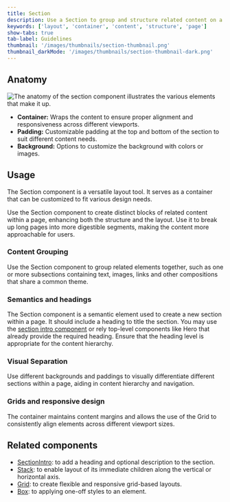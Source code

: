 ```yaml
---
title: Section
description: Use a Section to group and structure related content on a page.
keywords: ['layout', 'container', 'content', 'structure', 'page']
show-tabs: true
tab-label: Guidelines
thumbnail: '/images/thumbnails/section-thumbnail.png'
thumbnail_darkMode: '/images/thumbnails/section-thumbnail-dark.png'
---
```



## Anatomy

<img src={anatomy.src} alt="The anatomy of the section component illustrates the various elements that make it up." />

- **Container:** Wraps the content to ensure proper alignment and responsiveness across different viewports.
- **Padding:** Customizable padding at the top and bottom of the section to suit different content needs.
- **Background:** Options to customize the background with colors or images.

## Usage

The Section component is a versatile layout tool. It serves as a container that can be customized to fit various design needs.

Use the Section component to create distinct blocks of related content within a page, enhancing both the structure and the layout. Use it to break up long pages into more digestible segments, making the content more approachable for users.

### Content Grouping

Use the Section component to group related elements together, such as one or more subsections containing text, images, links and other compositions that share a common theme.

### Semantics and headings

The Section component is a semantic element used to create a new section within a page. It should include a heading to title the section. You may use the [section intro component](/components/SectionIntro) or rely top-level components like Hero that already provide the required heading. Ensure that the heading level is appropriate for the content hierarchy.

### Visual Separation

Use different backgrounds and paddings to visually differentiate different sections within a page, aiding in content hierarchy and navigation.

### Grids and responsive design

The container maintains content margins and allows the use of the Grid to consistently align elements across different viewport sizes.

## Related components

- [SectionIntro](/components/SectionIntro): to add a heading and optional description to the section.
- [Stack](/components/Stack): to enable layout of its immediate children along the vertical or horizontal axis.
- [Grid](/components/Grid): to create flexible and responsive grid-based layouts.
- [Box](/components/Box): to applying one-off styles to an element.
